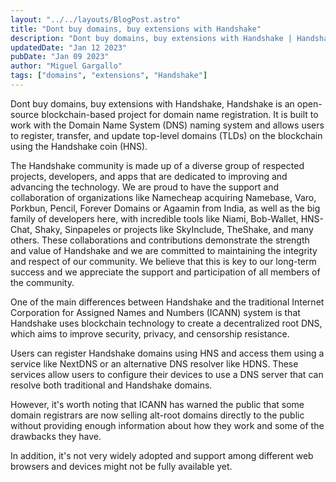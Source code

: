 ```yaml
---
layout: "../../layouts/BlogPost.astro"
title: "Dont buy domains, buy extensions with Handshake"
description: "Dont buy domains, buy extensions with Handshake | Handshake is an open-source blockchain-based project for domain name registration."
updatedDate: "Jan 12 2023"
pubDate: "Jan 09 2023"
author: "Miguel Gargallo"
tags: ["domains", "extensions", "Handshake"]
---
```


Dont buy domains, buy extensions with Handshake, Handshake is an open-source blockchain-based project for domain name registration. It is built to work with the Domain Name System (DNS) naming system and allows users to register, transfer, and update top-level domains (TLDs) on the blockchain using the Handshake coin (HNS).

The Handshake community is made up of a diverse group of respected projects, developers, and apps that are dedicated to improving and advancing the technology. We are proud to have the support and collaboration of organizations like Namecheap acquiring Namebase, Varo, Porkbun, Pencil, Forever Domains or Agaamin from India, as well as the big family of developers here, with incredible tools like Niami, Bob-Wallet, HNS-Chat, Shaky, Sinpapeles or projects like SkyInclude, TheShake, and many others. These collaborations and contributions demonstrate the strength and value of Handshake and we are committed to maintaining the integrity and respect of our community. We believe that this is key to our long-term success and we appreciate the support and participation of all members of the community.

One of the main differences between Handshake and the traditional Internet Corporation for Assigned Names and Numbers (ICANN) system is that Handshake uses blockchain technology to create a decentralized root DNS, which aims to improve security, privacy, and censorship resistance.

Users can register Handshake domains using HNS and access them using a service like NextDNS or an alternative DNS resolver like HDNS. These services allow users to configure their devices to use a DNS server that can resolve both traditional and Handshake domains.

However, it's worth noting that ICANN has warned the public that some domain registrars are now selling alt-root domains directly to the public without providing enough information about how they work and some of the drawbacks they have.

In addition, it's not very widely adopted and support among different web browsers and devices might not be fully available yet.